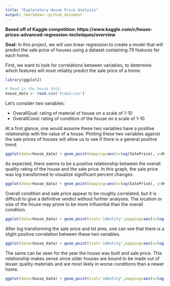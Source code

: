 ```yaml
---
title: "Exploratory House Price Analysis"
output: rmarkdown::github_document
---
```

**Based off of Kaggle competition: https://www.kaggle.com/c/house-prices-advanced-regression-techniques/overview**

**Goal:** In this project, we will use linear regression to create a model that will predict the sale price of houses using a dataset containing 79 features for each home.  

First, we want to look for correlations between variables, to determine which features will most reliably predict the sale price of a home. 

```r
library(ggplot2)

# Read in the house data
house_data <- read.csv('train.csv')

```

Let's consider two variables:

* OverallQual: rating of material of house on a scale of 1-10
* OverallCond: rating of condition of the house on a scale of 1-10

At a first glance, one would assume these two variables have a positive relationship with the value of a house. 
Plotting these two variables against the sale prices of houses will allow us to see if there is a general positive trend. 

```r
ggplot(data=house_data) + geom_point(mapping=aes(x=log(SalePrice), y=OverallQual, color='red', alpha=0.4)) + theme(legend.position = 'none')
```

As expected, there seems to be a positive relationship between the overall quality rating of the house and the sale price. In this graph, the sale price was log transformed to visualize significant percent changes.

```r
ggplot(data=house_data) + geom_point(mapping=aes(x=log(SalePrice), y=OverallCond, color='red', alpha=0.4)) + theme(legend.position = 'none')
```

Overall condition and sale price appear to be roughly correlated, but it is difficult to give a definitive verdict without further analyses. The location or size of the house may prove to be more influential than the overall condition.

```r
ggplot(data=house_data) + geom_point(stat='identity',mapping=aes(x=log(SalePrice), y=log(LotArea)), color='royalblue3', alpha=0.4) + theme(legend.position = 'none')
```

After log transforming the sale price and lot area, one can see that there is a slight positive correlation between these two variables. 

```r
ggplot(data=house_data) + geom_point(stat='identity',mapping=aes(x=log(SalePrice), y=YearBuilt, alpha=0.4), color='darkorchid1') + theme(legend.position = 'none')
```

The same can be seen for the year the house was built and sale price. This relationship makes sense since older houses are bound to be made out of lesser quality materials and are most likely in worse conditions than a newer home. 


```r
ggplot(data=house_data) + geom_point(stat='identity',mapping=aes(x=log(SalePrice), y=log(TotalBsmtSF), alpha=0.4), color='cyan3') + theme(legend.position = 'none')
```

